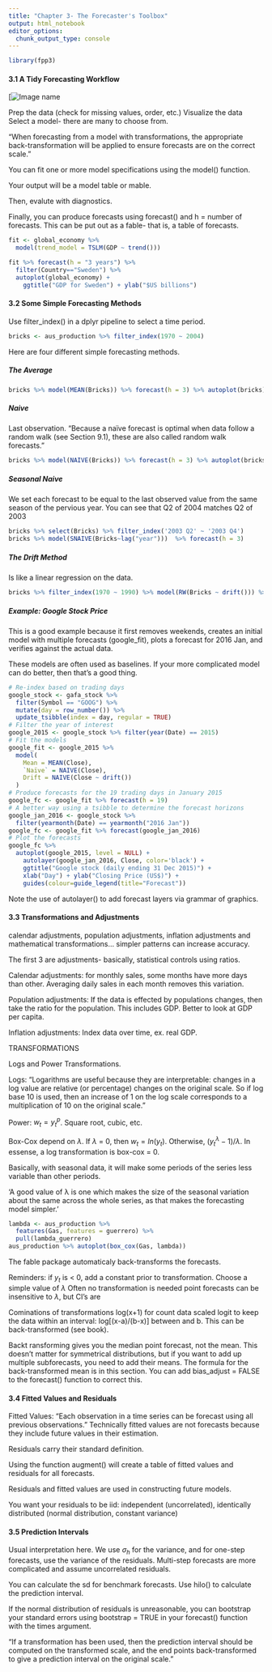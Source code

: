 ```yaml
---
title: "Chapter 3- The Forecaster's Toolbox"
output: html_notebook
editor_options: 
  chunk_output_type: console
---
```


```r
library(fpp3)
```

#### 3.1 A Tidy Forecasting Workflow

[![Image name](https://otexts.com/fpp3/fpp_files/figure-html/workflow-1.png)

Prep the data (check for missing values, order, etc.)
Visualize the data
Select a model- there are many to choose from.

"When forecasting from a model with transformations, the appropriate back-transformation will be applied to ensure forecasts are on the correct scale."

You can fit one or more model specifications using the model() function. 

Your output will be a model table or mable.

Then, evalute with diagnostics.

Finally, you can produce forecasts using forecast() and h = number of forecasts. This can be put out as a fable- that is, a table of forecasts.

```r
fit <- global_economy %>%
  model(trend_model = TSLM(GDP ~ trend()))
```

```r
fit %>% forecast(h = "3 years") %>%
  filter(Country=="Sweden") %>%
  autoplot(global_economy) +
    ggtitle("GDP for Sweden") + ylab("$US billions")
```

#### 3.2 Some Simple Forecasting Methods

Use filter_index() in a dplyr pipeline to select a time period.

```r
bricks <- aus_production %>% filter_index(1970 ~ 2004)
```

Here are four different simple forecasting methods.

##### The Average

```r
bricks %>% model(MEAN(Bricks)) %>% forecast(h = 3) %>% autoplot(bricks)
```

##### Naive

Last observation. "Because a naïve forecast is optimal when data follow a random walk (see Section 9.1), these are also called random walk forecasts."

```r
bricks %>% model(NAIVE(Bricks)) %>% forecast(h = 3) %>% autoplot(bricks)
```

##### Seasonal Naive

We set each forecast to be equal to the last observed value from the same season of the pervious year. You can see that Q2 of 2004 matches Q2 of 2003

```r
bricks %>% select(Bricks) %>% filter_index('2003 Q2' ~ '2003 Q4')
bricks %>% model(SNAIVE(Bricks~lag("year")))  %>% forecast(h = 3)
```

##### The Drift Method

Is like a linear regression on the data. 

```r
bricks %>% filter_index(1970 ~ 1990) %>% model(RW(Bricks ~ drift())) %>% forecast(h=30) %>% autoplot(bricks)
```

##### Example: Google Stock Price

This is a good example because it first removes weekends, creates an initial model with multiple forecasts (google_fit), plots a forecast for 2016 Jan, and verifies against the actual data.

These models are often used as baselines. If your more complicated model can do better, then that's a good thing.

```r
# Re-index based on trading days
google_stock <- gafa_stock %>%
  filter(Symbol == "GOOG") %>%
  mutate(day = row_number()) %>%
  update_tsibble(index = day, regular = TRUE)
# Filter the year of interest
google_2015 <- google_stock %>% filter(year(Date) == 2015)
# Fit the models
google_fit <- google_2015 %>%
  model(
    Mean = MEAN(Close),
    `Naïve` = NAIVE(Close),
    Drift = NAIVE(Close ~ drift())
  )
# Produce forecasts for the 19 trading days in January 2015
google_fc <- google_fit %>% forecast(h = 19)
# A better way using a tsibble to determine the forecast horizons
google_jan_2016 <- google_stock %>%
  filter(yearmonth(Date) == yearmonth("2016 Jan"))
google_fc <- google_fit %>% forecast(google_jan_2016)
# Plot the forecasts
google_fc %>%
  autoplot(google_2015, level = NULL) +
    autolayer(google_jan_2016, Close, color='black') +
    ggtitle("Google stock (daily ending 31 Dec 2015)") +
    xlab("Day") + ylab("Closing Price (US$)") +
    guides(colour=guide_legend(title="Forecast"))
```

Note the use of autolayer() to add forecast layers via grammar of graphics.

#### 3.3 Transformations and Adjustments

calendar adjustments, population adjustments, inflation adjustments and mathematical transformations... simpler patterns can increase accuracy.

The first 3 are adjustments- basically, statistical controls using ratios.

Calendar adjustments: for monthly sales, some months have more days than other. Averaging daily sales in each month removes this variation. 

Population adjustments: If the data is effected by populations changes, then take the ratio for the population. This includes GDP. Better to look at GDP per capita.

Inflation adjustments: Index data over time, ex. real GDP. 

TRANSFORMATIONS

Logs and Power Transformations.

Logs: "Logarithms are useful because they are interpretable: changes in a log value are relative (or percentage) changes on the original scale. So if log base 10 is used, then an increase of 1 on the log scale corresponds to a multiplication of 10 on the original scale."

Power: $w_t = y^p_t$. Square root, cubic, etc.

Box-Cox depend on $\lambda$. If $\lambda$ = 0, then $w_t = ln(y_t)$. Otherwise, $(y^\lambda_t - 1)/\lambda$.  In essense, a log transformation is box-cox = 0.

Basically, with seasonal data, it will make some periods of the series less variable than other periods.

'A good value of λ is one which makes the size of the seasonal variation about the same across the whole series, as that makes the forecasting model simpler.'

```r
lambda <- aus_production %>%
  features(Gas, features = guerrero) %>%
  pull(lambda_guerrero)
aus_production %>% autoplot(box_cox(Gas, lambda))
```

The fable package automaticaly back-transforms the forecasts.

Reminders:
if $y_t$ is < 0, add a constant prior to transformation.
Choose a simple value of $\lambda$
Often no transformation is needed
point forecasts can be insensitive to $\lambda$, but CI's are

Cominations of transformations
log(x+1) for count data
scaled logit to keep the data within an interval: log[(x-a)/(b-x)] between and b. This can be back-transformed (see book). 

Backt ransforming gives you the median point forecast, not the mean. This doesn't matter for symmetrical distributions, but if you want to add up multiple subforecasts, you need to add their means. The formula for the back-transformed mean is in this section. You can add bias_adjust = FALSE to the forecast() function to correct this.

#### 3.4 Fitted Values and Residuals

Fitted Values: "Each observation in a time series can be forecast using all previous observations." Technically fitted values are not forecasts because they include future values in their estimation.

Residuals carry their standard definition.

Using the function augment() will create a table of fitted values and residuals for all forecasts.

Residuals and fitted values are used in constructing future models.

You want your residuals to be iid: independent (uncorrelated), identically distributed (normal distribution, constant variance)

#### 3.5 Prediction Intervals

Usual interpretation here. We use $\sigma_h$ for the variance, and for one-step forecasts, use  the variance of the residuals. Multi-step forecasts are more complicated and assume uncorrelated residuals.

You can calculate the sd for benchmark forecasts. Use hilo() to calculate the prediction interval.

If the normal distribution of residuals is unreasonable, you can bootstrap your standard errors using bootstrap = TRUE in your forecast() function with the times argument.

"If a transformation has been used, then the prediction interval should be computed on the transformed scale, and the end points back-transformed to give a prediction interval on the original scale." 

